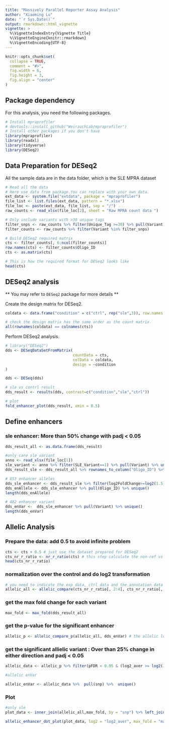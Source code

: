 ```yaml
---
title: "Massively Parallel Reporter Assay Analysis"
author: "Xiaoming Lu"
date: "`r Sys.Date()`"
output: rmarkdown::html_vignette
vignette: >
  %\VignetteIndexEntry{Vignette Title}
  %\VignetteEngine{knitr::rmarkdown}
  %\VignetteEncoding{UTF-8}
---
```


```r
knitr::opts_chunk$set(
  collapse = TRUE,
  comment = "#>",
  fig.width = 6,
  fig.height = 3,
  fig.align = "center"
)
```

## Package dependency
For this analysis, you need the following packages.
```r
# Install mpraprofiler
# devtools::install_github("WeirauchLab/mpraprofiler")
# Install other packages if you don't have
library(mpraprofiler)
library(readxl)
library(tidyverse)
library(DESeq2)
```

## Data Preparation for DESeq2
All the sample data are in the data folder, which is the SLE MPRA dataset
```r
# Read all the data
# Here use data from package.You can replace with your own data.
ext_data <- system.file("extdata", package = "mpraprofiler")
file_list <- list.files(ext_data, pattern = "*.xlsx")
file_loc <- paste(ext_data, file_list, sep = "/")
raw_counts <- read_xlsx(file_loc[2], sheet = "Raw MPRA count data ")

# Only include variants with >30 unique tags
filter_snps <- raw_counts %>% filter(Unique_Tag >=30) %>% pull(Variant) %>% unique()
filter_counts <- raw_counts %>% filter(Variant %in% filter_snps)

# Build DESeq2 required matrix
cts <- filter_counts[, 6:ncol(filter_counts)]
row.names(cts) <- filter_counts$Oligo_ID
cts <- as.matrix(cts)

# This is how the required format for DESeq2 looks like
head(cts)
```

## DESeq2 analysis
** You may refer to `DESeq2` package for more details **

Create the design matrix for DESeq2.
```r
coldata <- data.frame("condition" = c("ctrl", rep("sle",3)), row.names = colnames(cts))

# check the design matrix has the same order as the count matrix.
all(rownames(coldata) == colnames(cts))
```

Perform DESeq2 analysis.
```r
# library("DESeq2")
dds <- DESeqDataSetFromMatrix(
                              countData = cts,
                              colData = coldata,
                              design = ~condition
)

dds <- DESeq(dds)

# sle vs contrl result
dds_result <- results(dds, contrast=c("condition","sle","ctrl"))

# plot
fold_enhancer_plot(dds_result, xmin = 0.5)
```

## Define enhancers
### sle enhancer: More than 50% change with padj < 0.05
```r
dds_result_all <- as.data.frame(dds_result)

#only care sle variant
anno <- read_xlsx(file_loc[1])
sle_variant <- anno %>% filter(SLE_Variant==1) %>% pull(Variant) %>% unique()
dds_result_sle <- dds_result_all %>% rownames_to_column("Oligo_ID") %>% left_join(raw_counts[,1:4], by = "Oligo_ID") %>% filter(Variant %in% sle_variant)

# 853 enhancer alleles 
dds_sle_enhancer <- dds_result_sle %>% filter(log2FoldChange>=log2(1.5)& padj< 0.05)
dds_enAllele <- dds_sle_enhancer %>% pull(Oligo_ID) %>% unique()
length(dds_enAllele)

# 482 enhancer variant
dds_enVar <-  dds_sle_enhancer %>% pull(Variant) %>% unique()
length(dds_enVar)
```

## Allelic Analysis
### Prepare the data: add 0.5 to avoid infinite problem
```r
cts <- cts + 0.5 # just use the dataset prepared for DESeq2
cts_nr_r_ratio <- nr_r_ratio(cts) # this step calculate the non-ref vs ref ratio for all the variants and sample
head(cts_nr_r_ratio)
```

### normalization over the control and do log2 transformation
```r
# you need to indicate the exp data, ctrl data and the annotation data
allelic_all <- allelic_compare(cts_nr_r_ratio[, 2:4], cts_nr_r_ratio[, 1], cts_nr_r_ratio[, c("snp", "compare_nrvsr")]) # exp, ctrl, annotation
```

### get the max fold change for each variant
```r
max_fold <- max_fold(dds_result_all)
```

### get the p-value for the significant enhancer
```r
allelic_p <- allelic_compare_p(allelic_all, dds_enVar) # the allelic log2 normalization data (allelic_compare) and the list of enhancer variant.
```

### get the significant allielic variant : Over than 25% change in either direction and padj < 0.05
```r
allelic_data <- allelic_p %>% filter(pFDR < 0.05 & (log2_aver >= log2(1.25) | log2_aver <= -log2(1.25)))

#allelic enVar

allelic_enVar <- allelic_data %>%  pull(snp) %>%  unique()
```


### Plot
```r
#only sle
plot_data <- inner_join(allelic_all,max_fold, by = "snp") %>% left_join(allelic_p[,c("snp","p_value", "pFDR")], by = "snp") %>% filter(snp %in% sle_variant) %>% mutate(pos = if_else(snp %in% allelic_enVar & (log2_aver >= log2(1.25) | log2_aver <= -log2(1.25)), 2, if_else(snp %in% allelic_enVar & (log2_aver < log2(1.25) & log2_aver > -log2(1.25)), 1,0)))

allelic_enhancer_dot_plot(plot_data, log2 = "log2_aver", max_fold = "max_fold", label = "pos") # with indicator line
```
